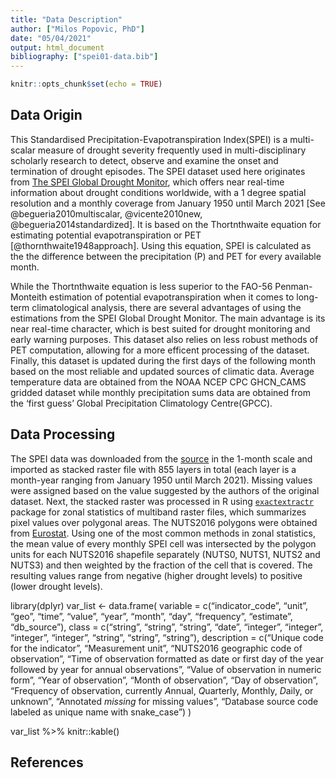 ---
title: "Data Description"
author: ["Milos Popovic, PhD"]
date: "05/04/2021"
output: html_document
bibliography: ["spei01-data.bib"]
---

```{r setup, include=FALSE}
knitr::opts_chunk$set(echo = TRUE)
```

## Data Origin

This Standardised Precipitation-Evapotranspiration Index(SPEI) is a multi-scalar measure of drought severity frequently used in multi-disciplinary scholarly research to detect, observe and examine the onset and termination of drought episodes. The SPEI dataset used here originates from [The SPEI Global Drought Monitor](https://spei.csic.es/map/maps.html #months=1#month=2#year=2021), which offers near real-time information about drought conditions worldwide, with a 1 degree spatial resolution and a monthly coverage from January 1950 until March 2021 [See @begueria2010multiscalar, @vicente2010new, @begueria2014standardized]. It is based on the Thortnthwaite equation for estimating potential evapotranspiration or PET [@thornthwaite1948approach]. Using this equation, SPEI is calculated as the the difference between the precipitation (P) and PET for every available month.

While the Thortnthwaite equation is less superior to the FAO-56 Penman-Monteith estimation of potential evapotranspiration when it comes to long-term climatological analysis, there are several advantages of using the estimations from the SPEI Global Drought Monitor. The main advantage is its near real-time character, which is best suited for drought monitoring and early warning purposes. This dataset also relies on less robust methods of PET computation, allowing for a more efficent processing of the dataset. Finally, this dataset is updated during the first days of the following month based on the most reliable and updated sources of climatic data. Average temperature data are obtained from the NOAA NCEP CPC GHCN_CAMS gridded dataset while monthly precipitation sums data are obtained from the 'first guess' Global Precipitation Climatology Centre(GPCC).

## Data Processing

The SPEI data was downloaded from the [source](https://soton.eead.csic.es/spei/10/nc/spei01.nc) in the 1-month scale and imported as stacked raster file with 855 layers in total (each layer is a month-year ranging from January 1950 until March 2021). Missing values were assigned based on the value suggested by the authors of the original dataset. Next, the stacked raster was processed in R using [`exactextractr`](https://github.com/isciences/exactextractr) package for zonal statistics of multiband raster files, which summarizes pixel values over polygonal areas. The NUTS2016 polygons were obtained from [Eurostat](https://gisco-services.ec.europa.eu/distribution/v2/nuts/download/ref-nuts-2016-01m.shp.zip). Using one of the most common methods in zonal statistics, the mean value of every monthly SPEI cell was intersected by the polygon units for each NUTS2016 shapefile separately (NUTS0, NUTS1, NUTS2 and NUTS3) and then weighted by the fraction of the cell that is covered. The resulting values range from negative (higher drought levels) to positive (lower drought levels).

library(dplyr)
var_list <- data.frame(
  variable = c("indicator_code", "unit", "geo", "time", "value",
				 "year", "month", "day", "frequency", "estimate", "db_source"),
  class = c("string", "string", "string", "date", "integer",
				 "integer", "integer", "integer", "string", "string", "string"),
  description = c("Unique code for the indicator", "Measurement unit", "NUTS2016 geographic code of observation",
                "Time of observation formatted as date or first day of the year followed by year for annual observations",
                "Value of observation in numeric form",
				"Year of observation", "Month of observation", "Day of observation", "Frequency of observation, currently *A*nnual, *Q*uarterly, *M*onthly, *D*aily, or unknown",
                "Annotated *missing* for missing values",
                "Database source code labeled as unique name with snake_case")
)


var_list %>%
knitr::kable()



## References

